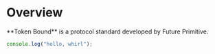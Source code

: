 
# Overview

<Callout emoji="✍🏽">
  **Token Bound** is a protocol standard developed by Future Primitive.
</Callout>

```ts copy
console.log("hello, whirl");
```
